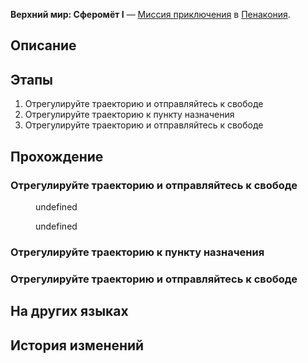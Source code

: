 {{Дополнить|Диалоги.}}
{{Миссия Инфобокс
|id              = 8020224
|Название        = 
|Изображение     = Миссия Освоения Верхний мир Сферомёт I.png
|Тип             = Миссия приключения
|События         = 
|Глава           = 
|Условия         = 
|Персонажи       = Ваш сокамерник; Первопроходец
|СтартЛокация    = Верхний мир: Сферомёт I
|Мир             = Пенакония
|Локации         = Верхний мир: Сферомёт I
|Предыдущая      = 
|Следующая       = 
|Награды         = 
}}
'''Верхний мир: Сферомёт I''' — [[Миссия приключения]] в [[Пенакония]].

==Описание==
{{Описание|<!--официальное описание из Перекрёстка судеб-->}}

==Этапы==
# Отрегулируйте траекторию и отправляйтесь к свободе
# Отрегулируйте траекторию к пункту назначения
# Отрегулируйте траекторию и отправляйтесь к свободе

==Прохождение==
{{Дополнить}}


===Отрегулируйте траекторию и отправляйтесь к свободе===
{{Диалог Начало}}
:{{tx}}
<!--Unknown TalkSentence: 802020051-->
<!--Unknown TalkSentence: 802020052-->
:{{Диалог|Стрелка}} undefined
:<!--Unknown TalkSentence: 802020054-->
:<!--Unknown TalkSentence: 802020055-->
:<!--Unknown TalkSentence: 802020056-->
:<!--Unknown TalkSentence: 802020057-->
:<!--Unknown TalkSentence: 802020058-->
:{{Диалог|Стрелка}} undefined
:<!--Unknown TalkSentence: 802020056-->
:<!--Unknown TalkSentence: 802020057-->
:<!--Unknown TalkSentence: 802020058-->
<!--Unknown TalkSentence: 802020056-->
<!--Unknown TalkSentence: 802020057-->
<!--Unknown TalkSentence: 802020058-->
{{Диалог Конец}}

===Отрегулируйте траекторию к пункту назначения===
{{Описание миссии|локация=Верхний мир: Сферомёт I|Тюремные надзиратели разрушили траектории для сфероидов. Вам придётся самостоятельно отрегулировать маршрут, чтобы восстановить сообщение между тюремными блоками.}}
{{Диалог Начало}}

{{Диалог Конец}}

===Отрегулируйте траекторию и отправляйтесь к свободе===
{{Описание миссии|локация=Верхний мир: Сферомёт I|У вас получилось! Пришло время обнять вашего сокамерника и порадоваться тому, что вы выжили.}}
{{Диалог Начало}}

{{Диалог Конец}}

==На других языках==
{{На других языках
|en   = Shallow "Bubble Pinball" Difficulty I
|zhs  = 浅层「气泡弹珠」难度I
|zht  = 淺層「氣泡彈珠」難度I
|ja   = 表層夢境「バブルピンボール」難易度I
|ko   = 얕은 층 「버블 핀볼」 난이도 I
|es   = Burbupinball superficial, dificultad&nbsp;I
|fr   = Surface&nbsp;: «&nbsp;Flipper à bulles&nbsp;» difficulté&nbsp;I
|ru   = Верхний мир: Сферомёт I
|th   = "พินบอลหรรษา" ชั้นตื้น ระดับความยาก I
|vi   = "Bi Bong Bóng" Tầng Cạn - Độ Khó I
|de   = Seicht „Flipperkugel“ Schwierigkeitsgrad I
|id   = "Pinball Gelembung" yang Dangkal: Tingkat Kesulitan I
|pt   = "Pinball de Bolha" Raso Dificuldade I
}}

==История изменений==
{{История изменений|2.7}}
